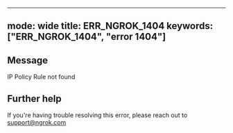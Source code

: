 
---
mode: wide
title: ERR_NGROK_1404
keywords: ["ERR_NGROK_1404", "error 1404"]
---

## Message
IP Policy Rule not found




## Further help
If you're having trouble resolving this error, please reach out to [support@ngrok.com](mailto:support@ngrok.com?subject=Help%20with%20ERR_NGROK_1404)


